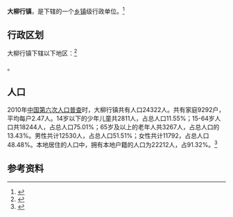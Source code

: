 {{中国乡级行政区|37/06/84/105/000}}

'''大柳行镇'''，是{{PRC admin/fullname|37/06/84/105/000|3}}下辖的一个[[乡镇|乡镇]]级行政单位。<ref>{{PRC admin/ref sgc|{{PRC admin/parent|37/06/84/105/000}}}}</ref>

== 行政区划 ==

大柳行镇下辖以下地区：<ref>{{PRC admin/ref sgc|37/06/84/105/000}}</ref>

{{PRC admin/children|37/06/84/105/000}}。
== 人口 ==

2010年[[中国第六次人口普查|中国第六次人口普查]]时，大柳行镇共有人口24322人。共有家庭9292户，平均每户2.47人。14岁以下的少年儿童共2811人，占总人口11.55%；15-64岁人口共18244人，占总人口75.01%；65岁及以上的老年人共3267人，占总人口的13.43%。男性共计12530人，占总人口51.51%；女性共计11792，占总人口48.48%。本地居住的人口中，拥有本地户籍的人口为22212人，占91.32%。<ref name="人口普查2010">{{cite web| url =http://www.yearbookchina.com/navipage-n2013030152000017.html| title =《中国2010年人口普查分乡、镇、街道资料》| author =中国国务院人口普查办公室、中国国家统计局人口就业统计司等| year =2010| website =统计年鉴分享平台| page =表15 山东省乡、镇、街道人口| format =收费| access-date =2018-07-19| archive-url =https://web.archive.org/web/20180719084356/http://www.yearbookchina.com/navipage-n2013030152000017.html| archive-date =2018-07-19| dead-url =yes}}</ref>

== 参考资料 ==

{{reflist}}

{{行政区划小作品}}
{{PRC admin/navcat|37/06/84/105/000}}
